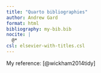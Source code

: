 ```yaml
---
title: "Quarto bibliographies"
author: Andrew Gard
format: html
bibliography: my-bib.bib
nocite: |
  @*
csl: elsevier-with-titles.csl
---
```


My reference: [@wickham2014tidy]